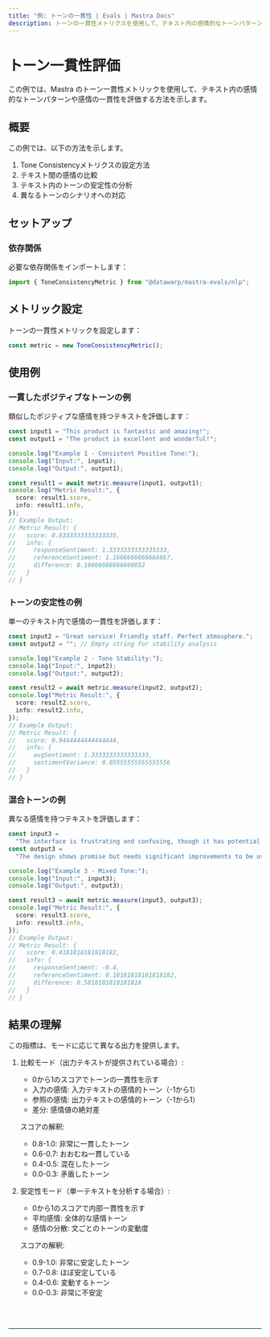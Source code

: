 ```yaml
---
title: "例: トーンの一貫性 | Evals | Mastra Docs"
description: トーンの一貫性メトリクスを使用して、テキスト内の感情的なトーンパターンや感情の一貫性を評価する例。
---
```



# トーン一貫性評価

この例では、Mastra のトーン一貫性メトリックを使用して、テキスト内の感情的なトーンパターンや感情の一貫性を評価する方法を示します。

## 概要

この例では、以下の方法を示します。

1. Tone Consistencyメトリクスの設定方法
2. テキスト間の感情の比較
3. テキスト内のトーンの安定性の分析
4. 異なるトーンのシナリオへの対応

## セットアップ

### 依存関係

必要な依存関係をインポートします：

```typescript copy showLineNumbers filename="src/index.ts"
import { ToneConsistencyMetric } from "@datawarp/mastra-evals/nlp";
```

## メトリック設定

トーンの一貫性メトリックを設定します：

```typescript copy showLineNumbers{4} filename="src/index.ts"
const metric = new ToneConsistencyMetric();
```

## 使用例

### 一貫したポジティブなトーンの例

類似したポジティブな感情を持つテキストを評価します：

```typescript copy showLineNumbers{7} filename="src/index.ts"
const input1 = "This product is fantastic and amazing!";
const output1 = "The product is excellent and wonderful!";

console.log("Example 1 - Consistent Positive Tone:");
console.log("Input:", input1);
console.log("Output:", output1);

const result1 = await metric.measure(input1, output1);
console.log("Metric Result:", {
  score: result1.score,
  info: result1.info,
});
// Example Output:
// Metric Result: {
//   score: 0.8333333333333335,
//   info: {
//     responseSentiment: 1.3333333333333333,
//     referenceSentiment: 1.1666666666666667,
//     difference: 0.16666666666666652
//   }
// }
```

### トーンの安定性の例

単一のテキスト内で感情の一貫性を評価します：

```typescript copy showLineNumbers{21} filename="src/index.ts"
const input2 = "Great service! Friendly staff. Perfect atmosphere.";
const output2 = ""; // Empty string for stability analysis

console.log("Example 2 - Tone Stability:");
console.log("Input:", input2);
console.log("Output:", output2);

const result2 = await metric.measure(input2, output2);
console.log("Metric Result:", {
  score: result2.score,
  info: result2.info,
});
// Example Output:
// Metric Result: {
//   score: 0.9444444444444444,
//   info: {
//     avgSentiment: 1.3333333333333333,
//     sentimentVariance: 0.05555555555555556
//   }
// }
```

### 混合トーンの例

異なる感情を持つテキストを評価します：

```typescript copy showLineNumbers{35} filename="src/index.ts"
const input3 =
  "The interface is frustrating and confusing, though it has potential.";
const output3 =
  "The design shows promise but needs significant improvements to be usable.";

console.log("Example 3 - Mixed Tone:");
console.log("Input:", input3);
console.log("Output:", output3);

const result3 = await metric.measure(input3, output3);
console.log("Metric Result:", {
  score: result3.score,
  info: result3.info,
});
// Example Output:
// Metric Result: {
//   score: 0.4181818181818182,
//   info: {
//     responseSentiment: -0.4,
//     referenceSentiment: 0.18181818181818182,
//     difference: 0.5818181818181818
//   }
// }
```

## 結果の理解

この指標は、モードに応じて異なる出力を提供します。

1. 比較モード（出力テキストが提供されている場合）:

   - 0から1のスコアでトーンの一貫性を示す
   - 入力の感情: 入力テキストの感情的トーン（-1から1）
   - 参照の感情: 出力テキストの感情的トーン（-1から1）
   - 差分: 感情値の絶対差

   スコアの解釈:

   - 0.8-1.0: 非常に一貫したトーン
   - 0.6-0.7: おおむね一貫している
   - 0.4-0.5: 混在したトーン
   - 0.0-0.3: 矛盾したトーン

2. 安定性モード（単一テキストを分析する場合）:

   - 0から1のスコアで内部一貫性を示す
   - 平均感情: 全体的な感情トーン
   - 感情の分散: 文ごとのトーンの変動度

   スコアの解釈:

   - 0.9-1.0: 非常に安定したトーン
   - 0.7-0.8: ほぼ安定している
   - 0.4-0.6: 変動するトーン
   - 0.0-0.3: 非常に不安定

<br />
<br />
<hr className="dark:border-[#404040] border-gray-300" />
<br />
<br />
<GithubLink
  link={
    "https://github.com/mastra-ai/mastra/blob/main/examples/basics/evals/tone-consistency"
  }
/>
